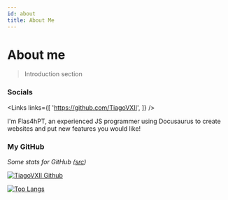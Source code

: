 ```yaml
---
id: about
title: About Me
---
```


# About me

> Introduction section

### Socials


<Links
  links={[
    'https://github.com/TiagoVXII',
  ]}
/>

I'm Flas4hPT, an experienced JS programmer using Docusaurus to create websites and put new features you would like!

### My GitHub

_Some stats for GitHub ([src](https://github.com/anuraghazra/github-readme-stats))_

[![TiagoVXII Github](https://github-readme-stats.vercel.app/api?username=TiagoVXII&count_private=true&show_icons=true) ](https://github.com/TiagoVXII)

[![Top Langs](https://github-readme-stats.vercel.app/api/top-langs/?username=TiagoVXII&layout=compact)](https://github.com/TiagoVXII)
